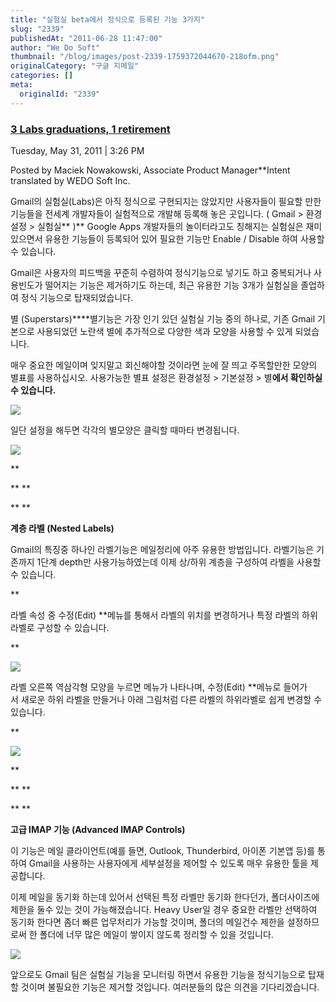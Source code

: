 ```yaml
---
title: "실험실 beta에서 정식으로 등록된 기능 3가지"
slug: "2339"
publishedAt: "2011-06-28 11:47:00"
author: "We Do Soft"
thumbnail: "/blog/images/post-2339-1759372044670-218ofm.png"
originalCategory: "구글 지메일"
categories: []
meta:
  originalId: "2339"
---
```


### [3 Labs graduations, 1 retirement](http://gmailblog.blogspot.com/2011/05/3-labs-graduations-1-retirement.html)

Tuesday, May 31, 2011 | 3:26 PM

Posted by Maciek Nowakowski, Associate Product Manager**Intent translated by WEDO Soft Inc.

Gmail의 실험실(Labs)은 아직 정식으로 구현되지는 않았지만 사용자들이 필요할 만한 기능들을 전세계 개발자들이 실험적으로 개발해 등록해 놓은 곳입니다. ( Gmail > 환경설정 > 실험실** )**
Google Apps 개발자들의 놀이터라고도 칭해지는 실험실은 재미있으면서 유용한 기능들이 등록되어 있어 필요한 기능만 Enable / Disable 하여 사용할 수 있습니다.

Gmail은 사용자의 피드백을 꾸준히 수렴하여 정식기능으로 넣기도 하고 중복되거나 사용빈도가 떨어지는 기능은 제거하기도 하는데, 최근 유용한 기능 3개가 실험실을 졸업하여 정식 기능으로 탑재되었습니다.

별 (Superstars)****별기능은 가장 인기 있던 실험실 기능 중의 하나로, 기존 Gmail 기본으로 사용되었던 노란색 별에 추가적으로 다양한 색과 모양을 사용할 수 있게 되었습니다.

매우 중요한 메일이며 잊지말고 회신해야할 것이라면 눈에 잘 띄고 주목할만한 모양의 별표를 사용하십시오.
사용가능한 별표 설정은 환경설정 > 기본설정 > 별**에서 확인하실 수 있습니다.**

[
![](/blog/images/post-2339-1759372044670-218ofm.png)
](http://2.bp.blogspot.com/-wrJoAb5Vrw4/TeVTU7Q3AjI/AAAAAAAAAGs/upym3Uy7N_o/s1600/superstars-settings3.png)

일단 설정을 해두면 각각의 별모양은 클릭할 때마타 변경됩니다.

[
![](/blog/images/post-2339-1759372044912-bmy62n.png)
](http://2.bp.blogspot.com/-67YcZmsQU2E/TeVTUhAkDII/AAAAAAAAAGk/VJodNPW07Dc/s1600/superstars-message.png)

**

**
**

**
**

**계층 라벨 (Nested Labels)**

Gmail의 특징중 하나인 라벨기능은 메일정리에 아주 유용한 방법입니다. 라벨기능은 기존까지 1단계 depth만 사용가능하였는데 이제 상/하위 계층을 구성하여 라벨을 사용할 수 있습니다.  

**

라벨 속성 중 수정(Edit) **메뉴를 통해서 라벨의 위치를 변경하거나 특정 라벨의 하위 라벨로 구성할 수 있습니다.

**

[
![](/blog/images/post-2339-1759372044964-rcxz1k.png)
](http://4.bp.blogspot.com/-zAU97PTm22c/TeVTUbJHr3I/AAAAAAAAAGc/0CCxqjfZcAI/s1600/nested-labels.png)

라벨 오른쪽 역삼각형 모양을 누르면 메뉴가 나타나며, 수정(Edit) **메뉴로 들어가서 새로운 하위 라벨을 만들거나 아래 그림처럼 다른 라벨의 하위라벨로 쉽게 변경할 수 있습니다.

**

[
![](/blog/images/post-2339-1759372045018-exgdt4.png)
](http://4.bp.blogspot.com/-_-psVpc4Eh8/TeVTUBPMWpI/AAAAAAAAAGU/7n7Sc1hX17A/s1600/editing-nested-labels.png)

**

**
**

**
**

**고급 IMAP 기능 (Advanced IMAP Controls)**

이 기능은 메일 클라이언트(예를 들면, Outlook, Thunderbird, 아이폰 기본앱 등)를 통하여 Gmail을 사용하는 사용자에게 세부설정을 제어할 수 있도록 매우 유용한 툴을 제공합니다.

이제 메일을 동기화 하는데 있어서 선택된 특정 라벨만 동기화 한다던가, 폴더사이즈에 제한을 둘수 있는 것이 가능해졌습니다. Heavy User일 경우 중요한 라벨만 선택하여 동기화 한다면 좀더 빠른 업무처리가 가능할 것이며, 폴더의 메일건수 제한을 설정하므로써 한 폴더에 너무 많은 메일이 쌓이지 않도록 정리할 수 있을 것입니다.

[
![](/blog/images/post-2339-1759372045082-gedny2.png)
](http://2.bp.blogspot.com/-bj3eZlT6AAI/TeVTUKFKrAI/AAAAAAAAAGM/67Ue4rafqzY/s1600/advanced-imap-controls.png)

앞으로도 Gmail 팀은 실험실 기능을 모니터링 하면서 유용한 기능을 정식기능으로 탑재할 것이며 불필요한 기능은 제거할 것입니다. 여러분들의 많은 의견을 기다리겠습니다.
